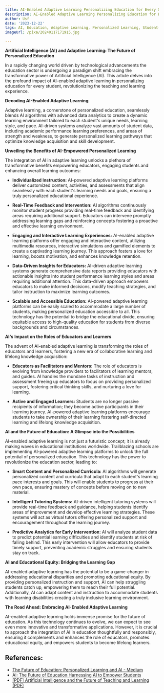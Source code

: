 ```yaml
---
title: AI-Enabled Adaptive Learning Personalizing Education for Every Student
description: AI-Enabled Adaptive Learning Personalizing Education for Every Student
author: Usf
date: '2023-12-22'
tags: AI, Education, Adaptive Learning, Personalized Learning, Student-Centered Learning
imageUrl: /pixa/20240117171915.jpg

---
```

**Artificial Intelligence (AI) and Adaptive Learning: The Future of Personalized Education**

In a rapidly changing world driven by technological advancements  the education sector  is  undergoing  a  paradigm shift  embracing the transformative power of  Artificial Intelligence (AI). This  article delves into the profound impact of AI-enabled adaptive learning in personalizing education for  every student,  revolutionizing the teaching and learning experience.

**Decoding AI-Enabled Adaptive Learning**

Adaptive learning, a cornerstone of personalized  education, seamlessly blends AI algorithms with advanced data analytics to create a dynamic learning environment tailored to each student's unique needs,  learning style, and pace. AI-driven  systems analyze vast amounts of student data, including  academic performance  learning preferences, and areas of strength and weakness, to generate personalized learning pathways that optimize knowledge acquisition and skill development.

**Unveiling the Benefits  of AI-Empowered Personalized  Learning**

The integration of  AI in adaptive learning unlocks a plethora of transformative benefits empowering  educators, engaging students and enhancing overall learning outcomes:

* **Individualized  Instruction:** AI-powered adaptive learning platforms deliver  customized content, activities,  and assessments that align seamlessly with each student's learning needs and  goals, ensuring a truly personalized educational experience.

* **Real-Time Feedback and Intervention:** AI algorithms continuously monitor student progress providing real-time feedback and identifying areas requiring  additional support. Educators can intervene promptly addressing  learning gaps and reinforcing concepts fostering a proactive and effective learning environment.

* **Engaging and  Interactive Learning Experiences:** AI-enabled  adaptive learning platforms offer engaging  and interactive content, utilizing multimedia resources,  interactive simulations and gamified elements  to create a captivating learning journey.  This  approach  fosters a love for learning, boosts motivation, and enhances knowledge retention.

* **Data-Driven Insights for Educators:** AI-driven adaptive learning systems generate comprehensive data reports providing educators with actionable insights into student performance learning styles and areas requiring additional attention. This data-driven  approach empowers educators to make informed decisions, modify teaching strategies, and tailor instruction to  maximize learning outcomes.

* **Scalable and Accessible Education:**  AI-powered adaptive learning platforms can  be easily scaled to accommodate a large number of students, making personalized education accessible to all. This technology has  the potential to bridge the educational divide, ensuring equitable access to high-quality education for students from diverse backgrounds and circumstances.

**AI's Impact on the Roles of  Educators and Learners**

The advent of AI-enabled adaptive learning is transforming the roles of educators and  learners, fostering a new era of collaborative  learning and lifelong knowledge acquisition:

* **Educators  as Facilitators and Mentors:** The role of educators is evolving from knowledge providers  to  facilitators of learning mentors, and guides. AI handles  the mundane tasks of instruction and assessment freeing up educators  to focus on providing personalized support, fostering critical thinking skills, and nurturing a love for learning.

* **Active and Engaged Learners:** Students are  no longer passive recipients of information; they become active participants  in their learning journey. AI-powered adaptive learning platforms encourage students  to take ownership of their learning fostering self-directed learning and lifelong knowledge acquisition.

**AI and the  Future of Education: A Glimpse into the Possibilities**

AI-enabled adaptive learning is not  just a futuristic concept; it is already making waves in educational institutions worldwide. Trailblazing schools are implementing AI-powered adaptive learning platforms to unlock the full potential of personalized education. This technology  has  the power to revolutionize the education sector, leading to:

*  **Smart Content and Personalized Curricula:** AI algorithms will generate personalized content and curricula that adapt  to each student's learning pace interests and goals. This will enable students  to progress at  their own pace, ensuring mastery of concepts before moving on to new material.

* **Intelligent Tutoring Systems:** AI-driven intelligent tutoring systems will provide  real-time feedback and  guidance, helping students identify areas  of improvement and develop effective learning strategies. These systems will act as virtual tutors offering personalized support and encouragement throughout the learning journey.

* **Predictive Analytics  for Early  Intervention:**  AI will analyze student data to predict potential learning difficulties and identify students at risk of falling behind. This early intervention will allow educators to provide timely support, preventing academic struggles and ensuring students  stay on track.

**AI and  Educational Equity: Bridging the Learning  Gap**

AI-enabled adaptive learning has the potential to be a  game-changer in  addressing educational disparities and promoting educational equity. By providing personalized instruction  and support, AI can help  struggling students catch up, empowering them to reach their full potential. Additionally, AI can adapt content and  instruction to accommodate students with learning  disabilities creating a truly inclusive learning  environment.

**The Road Ahead: Embracing AI-Enabled Adaptive Learning**

AI-enabled adaptive learning holds immense promise for the future of education.  As this technology  continues to evolve, we can expect to see even more innovative and transformative applications.  However, it is crucial to approach the integration of AI in education thoughtfully and responsibly, ensuring it complements and enhances the role of educators, promotes educational equity, and empowers students to  become lifelong learners.

## References:
- [The Future of Education: Personalized Learning and AI - Medium](https://medium.com/@keithstone1954/the-future-of-education-personalized-learning-and-ai-8085dfb52af2)
- [AI: The Future of Education Harnessing AI to Empower Students](https://www.linkedin.com/pulse/ai-future-education-harnessing-empower-students-chris-chiancone)
- [[PDF] Artificial Intelligence and the Future of Teaching and Learning (PDF)](https://www2.ed.gov/documents/ai-report/ai-report.pdf)
